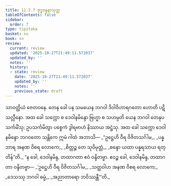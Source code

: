 ```yaml
---
title: 11.2.7 ဗုဒ္ဓဝန္ဒနာသုတ္တ
tableOfContents: false
sidebar:
  order: 7
type: tipitaka
basket: su
book: sn
review:
  current: review
  updated: '2025-10-27T21:49:11.572037'
  updated_by: ''
  notes: ''
  history:
  - state: review
    date: '2025-10-27T21:49:11.572037'
    updated_by: ''
    notes: ''
    previous_state: draft
---
```



<ReviewStatus review={frontmatter.review} showDetails={true} />

<HypothesisAnnotation frontmatter={frontmatter} />

<DynamicBreadcrumb />

<Division number="263" book="sn" e="ch" v="18" p="319">

<Paragraph number="1653" book="sn">
သာဝတ္ထိယံ ဇေတဝနေ. တေန ခေါ ပန သမယေန ဘဂဝါ ဒိဝါဝိဟာရဂတော ဟောတိ ပဋိသလ္လီနော. အထ ခေါ သက္ကော စ ဒေဝါနမိန္ဒော ဗြဟ္မာ စ သဟမ္ပတိ ယေန ဘဂဝါ တေနုပသင်္ကမိံသု; ဥပသင်္ကမိတွာ ပစ္စေကံ ဒွါရဗာဟံ နိဿာယ အဋ္ဌံသု. အထ ခေါ သက္ကော ဒေဝါနမိန္ဒော ဘဂဝတော သန္တိကေ ဣမံ ဂါထံ အဘာသိ—
</Paragraph>

<Paragraph number="1654" type="verses" book="sn">
_“ဥဋ္ဌေဟိ ဝီရ ဝိဇိတသင်္ဂါမ,_  
_ပန္နဘာရ အနဏ ဝိစရ လောကေ;_  
_စိတ္တဉ္စ တေ သုဝိမုတ္တံ,_  
_စန္ဒော ယထာ ပန္နရသာယ ရတ္တိန်”တိ._  

</Paragraph>

<Paragraph number="1655" book="sn">
“န ခေါ, ဒေဝါနမိန္ဒ, တထာဂတာ ဧဝံ ဝန္ဒိတဗ္ဗာ. ဧဝဉ္စ ခေါ, ဒေဝါနမိန္ဒ, တထာဂတာ ဝန္ဒိတဗ္ဗာ—
</Paragraph>

<Paragraph number="1656" type="verses" book="sn">
_‘ဥဋ္ဌေဟိ ဝီရ ဝိဇိတသင်္ဂါမ,_  
_သတ္ထဝါဟ အနဏ ဝိစရ လောကေ;_  
_ဒေသဿု ဘဂဝါ ဓမ္မံ,_  
_အညာတာရော ဘဝိဿန္တီ’”တိ._
</Paragraph>
</Division>
